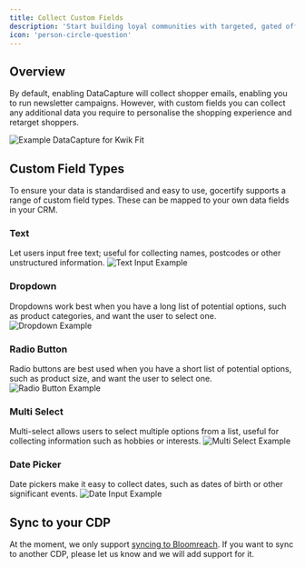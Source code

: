 ```yaml
---
title: Collect Custom Fields
description: 'Start building loyal communities with targeted, gated offers.'
icon: 'person-circle-question'
---
```


## Overview

By default, enabling DataCapture will collect shopper emails, enabling you to run newsletter campaigns. However, with custom fields you can collect
any additional data you require to personalise the shopping experience and retarget shoppers.

<Frame caption = "Kwik Fit use DataCapture to personalise the shopping experience and direct shoppers to their local branch">
  <img className="block" src="/images/kwikFit.png" alt="Example DataCapture for Kwik Fit" />
</Frame>


## Custom Field Types

To ensure your data is standardised and easy to use, gocertify supports a range of custom field types. These can be mapped to your own data fields in your CRM.

### Text
Let users input free text; useful for collecting names, postcodes or other unstructured information.
<img className="block" src="/images/customFields/customfield-textInput.png" alt="Text Input Example"/>  

### Dropdown
Dropdowns work best when you have a long list of potential options, such as product categories, and want the user to select one.
<img className="block" src="/images/customFields/customfield-dropdown.png" alt="Dropdown Example"/>

### Radio Button
Radio buttons are best used when you have a short list of potential options, such as product size, and want the user to select one.
<img className="block" src="/images/customFields/customfield-radioButton.png" alt="Radio Button Example"/>

### Multi Select
Multi-select allows users to select multiple options from a list, useful for collecting information such as hobbies or interests.
<img className="block" src="/images/customFields/customfield-multiSelect.png" alt="Multi Select Example"/>

### Date Picker
Date pickers make it easy to collect dates, such as dates of birth or other significant events.
<img className="block" src="/images/customFields/customfield-dateInput.png" alt="Date Input Example"/>

## Sync to your CDP

At the moment, we only support <a href="/section/captureData/bloomreach#custom-fields"> syncing to Bloomreach</a>. If you want to sync to another CDP, please let us know and we will add support for it.
